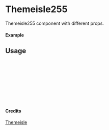 
<Meta of={Themeisle255} title="Themeisle/Themeisle255" />

# Themeisle255

Themeisle255 component with different props.

#### Example

<Canvas of={Themeisle255.Primary} />

## Usage

```ts
import { Themeisle255 } from "yadl-ui";

const Example = () => {
  return (
      <Themeisle255 />
  );
};

export default Example;
```

#### Credits
[Themeisle](https://themeisle.com/illustrations/)
